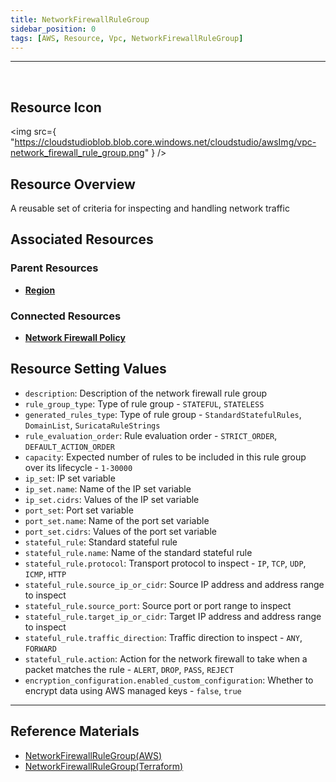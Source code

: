 ```yaml
---
title: NetworkFirewallRuleGroup
sidebar_position: 0
tags: [AWS, Resource, Vpc, NetworkFirewallRuleGroup]
---
```


<hr />
<br />

## Resource Icon

<img
    src={
        "https://cloudstudioblob.blob.core.windows.net/cloudstudio/awsImg/vpc-network_firewall_rule_group.png"
    }
/>

## Resource Overview

A reusable set of criteria for inspecting and handling network traffic

## Associated Resources

### Parent Resources

-   [**Region**](https://docs.cstudio.app/docs/resource/aws/Base/Region)

### Connected Resources

-   [**Network Firewall Policy**](https://docs.cstudio.app/docs/resource/aws/Vpc/NetworkFirewallPolicy)



## Resource Setting Values

-   `description`: Description of the network firewall rule group
-   `rule_group_type`: Type of rule group - `STATEFUL`, `STATELESS`
-   `generated_rules_type`: Type of rule group - `StandardStatefulRules`, `DomainList`, `SuricataRuleStrings`
-   `rule_evaluation_order`: Rule evaluation order - `STRICT_ORDER`, `DEFAULT_ACTION_ORDER`
-   `capacity`: Expected number of rules to be included in this rule group over its lifecycle - `1-30000`
-   `ip_set`: IP set variable
-   `ip_set.name`: Name of the IP set variable
-   `ip_set.cidrs`: Values of the IP set variable
-   `port_set`: Port set variable
-   `port_set.name`: Name of the port set variable
-   `port_set.cidrs`: Values of the port set variable
-   `stateful_rule`: Standard stateful rule
-   `stateful_rule.name`: Name of the standard stateful rule
-   `stateful_rule.protocol`: Transport protocol to inspect - `IP`, `TCP`, `UDP`, `ICMP`, `HTTP`
-   `stateful_rule.source_ip_or_cidr`: Source IP address and address range to inspect
-   `stateful_rule.source_port`: Source port or port range to inspect
-   `stateful_rule.target_ip_or_cidr`: Target IP address and address range to inspect
-   `stateful_rule.traffic_direction`: Traffic direction to inspect - `ANY`, `FORWARD`
-   `stateful_rule.action`: Action for the network firewall to take when a packet matches the rule - `ALERT`, `DROP`, `PASS`, `REJECT`
-   `encryption_configuration.enabled_custom_configuration`: Whether to encrypt data using AWS managed keys - `false`, `true`

---

## Reference Materials

-   [NetworkFirewallRuleGroup(AWS)](https://docs.aws.amazon.com/network-firewall/latest/developerguide/rule-groups.html)
-   [NetworkFirewallRuleGroup(Terraform)](https://registry.terraform.io/providers/hashicorp/aws/latest/docs/resources/networkfirewall_rule_group)
